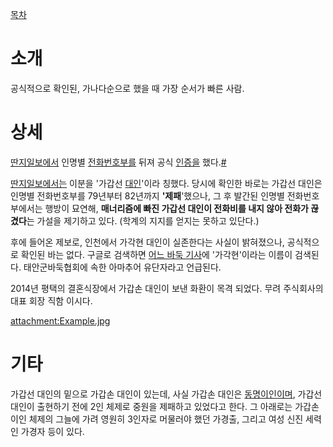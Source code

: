 [[목차]]
= 소개 =
공식적으로 확인된, 가나다순으로 했을 때 가장 순서가 빠른 사람.

= 상세 =
[[딴지일보]]에서 인명별 [[전화번호부]]를 뒤져 공식 [[인증]]을 했다.[http://www.handongwon.com/ddanzi/d33.html #]

[[딴지일보]]에서는 이분을 '가갑선 [[대인]]'이라 칭했다. 당시에 확인한 바로는 가갑선 대인은 인명별 전화번호부를 79년부터 82년까지 ''''제패''''했으나, 그 후 발간된 인명별 전화번호부에서는 행방이 묘연해, '''매너리즘에 빠진 가갑선 대인이 전화비를 내지 않아 전화가 끊겼다'''는 가설을 제기하고 있다. (학계의 지지를 얻지는 못하고 있단다.)

후에 들어온 제보로, 인천에서 가각현 대인이 실존한다는 사실이 밝혀졌으나, 공식적으로 확인된 바는 없다. 구글로 검색하면 [http://www.ohmynews.com/NWS_Web/View/at_pg.aspx?CNTN_CD=A0001844384 어느 바둑 기사]에 '가각현'이라는 이름이 검색된다. 태안군바둑협회에 속한 아마추어 유단자라고 언급된다.

2014년 평택의 결혼식장에서 가갑손 대인이 보낸 화환이 목격 되었다. 무려 주식회사의 대표 회장 직함 이시다.

attachment:Example.jpg

= 기타 =
가갑선 대인의 밑으로 가갑손 대인이 있는데, 사실 가갑손 대인은 [[동명이인]]이며, 가갑선 대인이 출현하기 전에 2인 체제로 중원을 제패하고 있었다고 한다. 그 아래로는 가갑손 이인 체제의 그늘에 가려 영원히 3인자로 머물러야 했던 가경출, 그리고 여성 신진 세력인 가경자 등이 있다.
